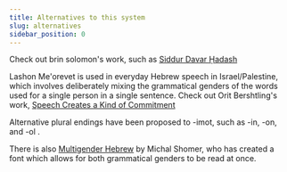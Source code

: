 ```yaml
---
title: Alternatives to this system
slug: alternatives
sidebar_position: 0
---
```

Check out brin solomon's work, such as [Siddur Davar Ḥadash](https://inclusivesiddur.com/siddur/sdh-html-siddur.html)

Lashon Me'orevet is used in everyday Hebrew speech in Israel/Palestine, which involves deliberately mixing the grammatical genders of the words used for a single person in a single sentence. Check out Orit Bershtling's work, [Speech Creates a Kind of Commitment](/img/Speech_Creates_a_Kind_of_Commitment)

Alternative plural endings have been proposed to -imot, such as -in, -on, and -ol .

There is also [Multigender Hebrew](https://multigenderhebrew.com/) by Michal Shomer, who has created a font which allows for both grammatical genders to be read at once.
